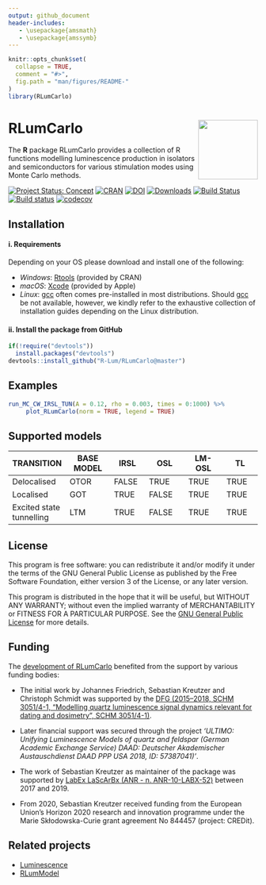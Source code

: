```yaml
---
output: github_document
header-includes:
   - \usepackage{amsmath}
   - \usepackage{amssymb}
---
```

<!-- README.md was auto-generated by README.Rmd. Please DO NOT edit by hand!-->

```r
knitr::opts_chunk$set(
  collapse = TRUE,
  comment = "#>",
  fig.path = "man/figures/README-"
)
library(RLumCarlo)
```

# RLumCarlo <img width=120px src="man/figures/Logo_RLumCarlo.png" align="right" />

The **R** package RLumCarlo provides a collection of R functions modelling luminescence production in isolators and semiconductors for various stimulation modes using Monte Carlo methods.

[![Project Status: Concept](https://www.repostatus.org/badges/latest/active.svg)](https://www.repostatus.org/#active)
[![CRAN](https://www.r-pkg.org/badges/version/RLumCarlo)](https://CRAN.R-project.org/package=RLumCarlo)
[![DOI](https://zenodo.org/badge/82188344.svg)](https://zenodo.org/badge/latestdoi/82188344)
[![Downloads](https://cranlogs.r-pkg.org/badges/grand-total/RLumCarlo)](https://www.r-pkg.org/pkg/RLumCarlo)
[![Build Status](https://travis-ci.org/R-Lum/RLumCarlo.svg?branch=master)](https://travis-ci.org/R-Lum/RLumCarlo)
[![Build status](https://ci.appveyor.com/api/projects/status/yxsmwa86jajhtesn?svg=true)](https://ci.appveyor.com/project/RLumSK/rlumcarlo)
[![codecov](https://codecov.io/gh/R-Lum/RLumCarlo/branch/master/graph/badge.svg?token=W0q5JUInf7)](https://codecov.io/gh/R-Lum/RLumCarlo)

## Installation

#### i. Requirements

Depending on your OS please download and install one of the following:

* *Windows*: [Rtools](https://cran.r-project.org/bin/windows/Rtools/) (provided by CRAN)
* *macOS*: [Xcode](https://developer.apple.com/xcode/downloads/) (provided by Apple)
* *Linux*: [gcc](https://gcc.gnu.org) often comes pre-installed in most distributions. Should [gcc](https://gcc.gnu.org) be not available, however, we kindly refer to the exhaustive collection of installation guides depending on the Linux distribution.

#### ii. Install the package from GitHub

```r
if(!require("devtools"))
  install.packages("devtools")
devtools::install_github("R-Lum/RLumCarlo@master")
```

## Examples

```r
run_MC_CW_IRSL_TUN(A = 0.12, rho = 0.003, times = 0:1000) %>%
     plot_RLumCarlo(norm = TRUE, legend = TRUE)
```

## Supported models

TRANSITION  | BASE MODEL        |    IRSL      |     OSL         |     LM-OSL      | TL 
|-----------|-------------------|--------------|-----------------|-----------------|---------------|
Delocalised | OTOR    | FALSE        | TRUE            | TRUE            |TRUE 
Localised   | GOT   | TRUE         | FALSE           | TRUE            |TRUE
Excited state tunnelling | LTM | TRUE | FALSE | TRUE | TRUE            


## License

This program is free software: you can redistribute it and/or modify it under the terms of the GNU General Public License as published by the Free Software Foundation, either version 3 of the License, or any later version.

This program is distributed in the hope that it will be useful, but WITHOUT ANY WARRANTY; without even the implied warranty of MERCHANTABILITY or FITNESS FOR A PARTICULAR PURPOSE. See the [GNU General Public License](https://github.com/R-Lum/RLumCarlo/blob/master/LICENSE) for more details.

## <span class="glyphicon glyphicon-euro"></span> Funding

The [development of RLumCarlo](https://github.com/R-Lum/RLumCarlo) benefited from the support by various funding bodies:

* The initial work by Johannes Friedrich, Sebastian Kreutzer and Christoph Schmidt was supported by the [DFG (2015–2018, SCHM 3051/4-1, "Modelling quartz luminescence signal dynamics relevant for dating and dosimetry", SCHM 3051/4-1)](https://gepris.dfg.de/gepris/projekt/279969851). 

* Later financial support was secured through the project *'ULTIMO: Unifying Luminescence Models of quartz and feldspar (German Academic Exchange Service) DAAD: Deutscher Akademischer Austauschdienst DAAD PPP USA 2018, ID: 57387041)'*. 

* The work of Sebastian Kreutzer as maintainer of the package was supported 
by [LabEx LaScArBx (ANR - n. ANR-10-LABX-52)](https://lascarbx.labex.u-bordeaux.fr) between 2017 and 2019.

* From 2020, Sebastian Kreutzer received funding from the European Union’s Horizon 2020
research and innovation programme under the Marie Skłodowska-Curie grant agreement No 844457
(project: CREDit).

## Related projects 

* [Luminescence](https://github.com/R-Lum/Luminescence)
* [RLumModel](https://github.com/R-Lum/RLumModel)

